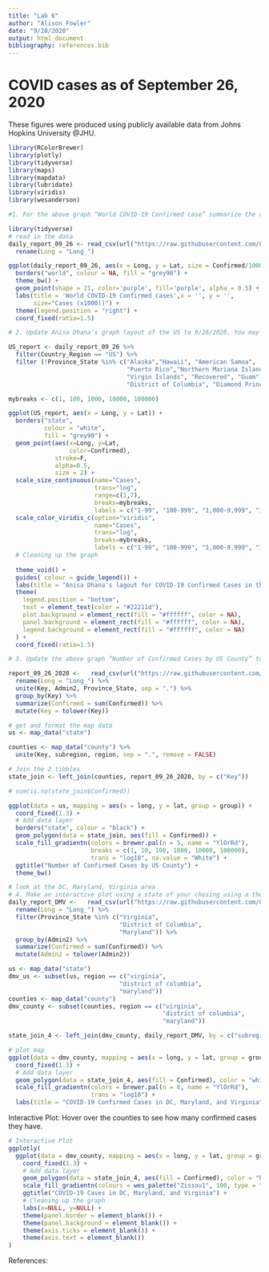 ```yaml
---
title: "Lab 6"
author: "Alison Fowler"
date: "9/28/2020"
output: html_document
bibliography: references.bib
---
```


# COVID cases as of September 26, 2020

These figures were produced using publicly available data from Johns Hopkins University @JHU.

```r
library(RColorBrewer)
library(plotly)
library(tidyverse)
library(maps)
library(mapdata)
library(lubridate)
library(viridis)
library(wesanderson)
```

```r

#1. For the above graph “World COVID-19 Confirmed case” summarize the counts for each Country on the graph and update the graph to 9/26/2020. You may need to adjust the size of the points.

library(tidyverse)
# read in the data 
daily_report_09_26 <- read_csv(url("https://raw.githubusercontent.com/CSSEGISandData/COVID-19/master/csse_covid_19_data/csse_covid_19_daily_reports/09-26-2020.csv")) %>% 
  rename(Long = "Long_") 
```

```r
ggplot(daily_report_09_26, aes(x = Long, y = Lat, size = Confirmed/1000)) +
  borders("world", colour = NA, fill = "grey90") +
  theme_bw() +
  geom_point(shape = 21, color='purple', fill='purple', alpha = 0.5) +
  labs(title = 'World COVID-19 Confirmed cases',x = '', y = '',
       size="Cases (x1000))") +
  theme(legend.position = "right") +
  coord_fixed(ratio=1.5)
```

```r
# 2. Update Anisa Dhana’s graph layout of the US to 9/26/2020. You may need to adjust the size of the points.

US_report <- daily_report_09_26 %>% 
  filter(Country_Region == "US") %>% 
  filter (!Province_State %in% c("Alaska","Hawaii", "American Samoa",
                                 "Puerto Rico","Northern Mariana Islands", 
                                 "Virgin Islands", "Recovered", "Guam", "Grand Princess",
                                 "District of Columbia", "Diamond Princess"))

mybreaks <- c(1, 100, 1000, 10000, 100000)

ggplot(US_report, aes(x = Long, y = Lat)) +
  borders("state", 
          colour = "white", 
          fill = "grey90") +
  geom_point(aes(x=Long, y=Lat,
                 color=Confirmed),
             stroke=F, 
             alpha=0.5,
             size = 2) +
  scale_size_continuous(name="Cases", 
                        trans="log", 
                        range=c(1,7), 
                        breaks=mybreaks, 
                        labels = c("1-99", "100-999", "1,000-9,999", "10,000-99,999", "100,000+")) +
  scale_color_viridis_c(option="viridis",
                        name="Cases",
                        trans="log", 
                        breaks=mybreaks, 
                        labels = c("1-99", "100-999", "1,000-9,999", "10,000-99,999", "100,000+"))  +
  # Cleaning up the graph
  
  theme_void() + 
  guides( colour = guide_legend()) +
  labs(title = "Anisa Dhana's lagout for COVID-19 Confirmed Cases in the Continental US'") +
  theme(
    legend.position = "bottom",
    text = element_text(color = "#22211d"),
    plot.background = element_rect(fill = "#ffffff", color = NA), 
    panel.background = element_rect(fill = "#ffffff", color = NA), 
    legend.background = element_rect(fill = "#ffffff", color = NA)
  ) +
  coord_fixed(ratio=1.5)
```

```r

# 3. Update the above graph “Number of Confirmed Cases by US County” to 9/26/2020 and use a different color scheme or theme. 

report_09_26_2020 <-   read_csv(url("https://raw.githubusercontent.com/CSSEGISandData/COVID-19/master/csse_covid_19_data/csse_covid_19_daily_reports/04-02-2020.csv")) %>% 
  rename(Long = "Long_") %>% 
  unite(Key, Admin2, Province_State, sep = ".") %>% 
  group_by(Key) %>% 
  summarize(Confirmed = sum(Confirmed)) %>% 
  mutate(Key = tolower(Key))

# get and format the map data
us <- map_data("state")

counties <- map_data("county") %>% 
  unite(Key, subregion, region, sep = ".", remove = FALSE)

# Join the 2 tibbles
state_join <- left_join(counties, report_09_26_2020, by = c("Key"))

# sum(is.na(state_join$Confirmed))

ggplot(data = us, mapping = aes(x = long, y = lat, group = group)) + 
  coord_fixed(1.3) + 
  # Add data layer
  borders("state", colour = "black") +
  geom_polygon(data = state_join, aes(fill = Confirmed)) +
  scale_fill_gradientn(colors = brewer.pal(n = 5, name = "YlOrRd"),
                       breaks = c(1, 10, 100, 1000, 10000, 100000),
                       trans = "log10", na.value = "White") +
  ggtitle("Number of Confirmed Cases by US County") +
  theme_bw() 
```

```r
# look at the DC, Maryland, Virginia area
# 4. Make an interactive plot using a state of your chosing using a theme different from used in the above exammples.
daily_report_DMV <-   read_csv(url("https://raw.githubusercontent.com/CSSEGISandData/COVID-19/master/csse_covid_19_data/csse_covid_19_daily_reports/09-26-2020.csv")) %>% 
  rename(Long = "Long_") %>% 
  filter(Province_State %in% c("Virginia",
                               "District of Columbia",
                               "Maryland")) %>% 
  group_by(Admin2) %>% 
  summarize(Confirmed = sum(Confirmed)) %>% 
  mutate(Admin2 = tolower(Admin2))

us <- map_data("state")
dmv_us <- subset(us, region == c("virginia",
                               "district of columbia",
                               "maryland"))
counties <- map_data("county")
dmv_county <- subset(counties, region == c("virginia",
                                           "district of columbia",
                                           "maryland"))

state_join_4 <- left_join(dmv_county, daily_report_DMV, by = c("subregion" = "Admin2")) 

# plot map
ggplot(data = dmv_county, mapping = aes(x = long, y = lat, group = group)) + 
  coord_fixed(1.3) + 
  # Add data layer
  geom_polygon(data = state_join_4, aes(fill = Confirmed), color = "white") +
  scale_fill_gradientn(colors = brewer.pal(n = 8, name = "YlOrRd"),
                       trans = "log10") +
  labs(title = "COVID-19 Confirmed Cases in DC, Maryland, and Virginia")
```

Interactive Plot: Hover over the counties to see how many confirmed cases they have. 

```r
# Interactive Plot 
ggplotly(
  ggplot(data = dmv_county, mapping = aes(x = long, y = lat, group = group)) + 
    coord_fixed(1.3) + 
    # Add data layer
    geom_polygon(data = state_join_4, aes(fill = Confirmed), color = "black") +
    scale_fill_gradientn(colours = wes_palette("Zissou1", 100, type = "continuous")) +
    ggtitle("COVID-19 Cases in DC, Maryland, and Virginia") +
    # Cleaning up the graph
    labs(x=NULL, y=NULL) +
    theme(panel.border = element_blank()) +
    theme(panel.background = element_blank()) +
    theme(axis.ticks = element_blank()) +
    theme(axis.text = element_blank())
)
```

References: 
